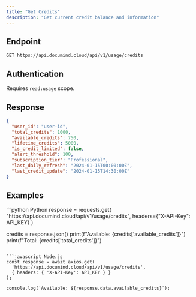 ```yaml
---
title: "Get Credits"
description: "Get current credit balance and information"
---
```


## Endpoint

```
GET https://api.documind.cloud/api/v1/usage/credits
```

## Authentication

Requires `read:usage` scope.

## Response

```json
{
  "user_id": "user-id",
  "total_credits": 1000,
  "available_credits": 750,
  "lifetime_credits": 5000,
  "is_credit_limited": false,
  "alert_threshold": 100,
  "subscription_tier": "Professional",
  "last_daily_refresh": "2024-01-15T00:00:00Z",
  "last_credit_update": "2024-01-15T14:30:00Z"
}
```

## Examples

<CodeGroup>
```python Python
response = requests.get(
    "https://api.documind.cloud/api/v1/usage/credits",
    headers={"X-API-Key": API_KEY}
)

credits = response.json()
print(f"Available: {credits['available_credits']}")
print(f"Total: {credits['total_credits']}")
```

```javascript Node.js
const response = await axios.get(
  'https://api.documind.cloud/api/v1/usage/credits',
  { headers: { 'X-API-Key': API_KEY } }
);

console.log(`Available: ${response.data.available_credits}`);
```
</CodeGroup>

